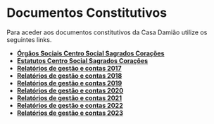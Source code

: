 # Documentos Constitutivos

Para aceder aos documentos constitutivos da Casa Damião utilize os seguintes links.

- [**Órgãos Sociais Centro Social Sagrados Corações**](https://casadamiao.pt/wp-content/uploads/2024/09/O%CC%81rga%CC%83o-Sociais-Centro-Social-Sagrados-Corac%CC%A7o%CC%83es-2023.pdf)
- [**Estatutos Centro Social Sagrados Corações**](https://casadamiao.pt/wp-content/uploads/Estatutos%20Centro%20Social%20Sagrados%20Corac%CC%A7o%CC%83es%202019.pdf)
- [**Relatórios de gestão e contas 2017**](https://casadamiao.pt/wp-content/uploads/2024/09/Relatorio-de-Gest%C3%A3o-e-Contas-2017-5.pdf)
- [**Relatórios de gestão e contas 2018**](https://casadamiao.pt/wp-content/uploads/RELATO%CC%81RIOS%20DE%20GESTA%CC%83O%20E%20CONTAS%202018.pdf)
- [**Relatórios de gestão e contas 2019**](https://casadamiao.pt/wp-content/uploads/2024/09/Relatorio-de-Gest%C3%A3o-e-Contas-2019-5.pdf)
- [**Relatórios de gestão e contas 2020**](https://casadamiao.pt/wp-content/uploads/2024/09/Relatorio-de-Gest%C3%A3o-e-Contas-2020-5.pdf)
- [**Relatórios de gestão e contas 2021**](https://casadamiao.pt/wp-content/uploads/2024/09/Relatorio-de-Gest%C3%A3o-e-Contas-2021-4.pdf)
- [**Relatórios de gestão e contas 2022**](https://casadamiao.pt/wp-content/uploads/2024/09/Relatorio-de-Gest%C3%A3o-e-Contas-2022-4.pdf)
- [**Relatórios de gestão e contas 2023**](https://casadamiao.pt/wp-content/uploads/2024/09/Relatorio-de-Gest%C3%A3o-e-Contas-2023-4.pdf)
